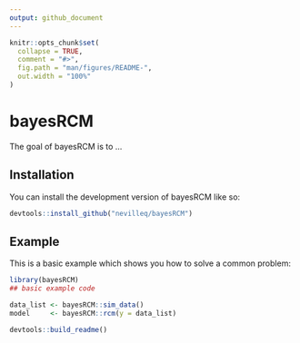 ```yaml
---
output: github_document
---
```


<!-- README.md is generated from README.Rmd. Please edit that file -->

```r
knitr::opts_chunk$set(
  collapse = TRUE,
  comment = "#>",
  fig.path = "man/figures/README-",
  out.width = "100%"
)
```

# bayesRCM

<!-- badges: start -->
<!-- badges: end -->

The goal of bayesRCM is to ...

## Installation

You can install the development version of bayesRCM like so:

```r
devtools::install_github("nevilleq/bayesRCM")
```

## Example

This is a basic example which shows you how to solve a common problem:

```r
library(bayesRCM)
## basic example code

data_list <- bayesRCM::sim_data()
model     <- bayesRCM::rcm(y = data_list)
```

```r
devtools::build_readme()
```
